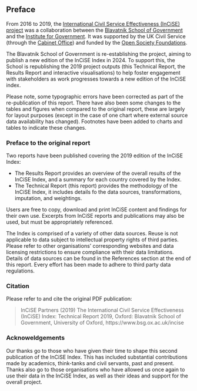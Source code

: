 
## Preface {.unnumbered}

From 2016 to 2019, the
[International Civil Service Effectiveness (InCiSE) project](https://www.bsg.ox.ac.uk/incise)
was a collaboration between the
[Blavatnik School of Government](https://www.bsg.ox.ac.uk) and the
[Institute for Government](http://instituteforgovernment.org.uk).
It was supported by the UK Civil Service (through the
[Cabinet Office](https://www.gov.uk/cabinetoffice)) and funded by the
[Open Society Foundations](https://www.opensocietyfoundations.org).

The Blavatnik School of Government is re-establishing the project, aiming to
publish a new edition of the InCiSE Index in 2024. To support this, the School
is republishing the 2019 project outputs (this Technical Report, the Results
Report and interactive visualisations) to help foster engagement with
stakeholders as work progresses towards a new edition of the InCiSE index.

Please note, some typographic errors have been corrected as part of the
re-publication of this report. There have also been some changes to the tables
and figures when compared to the original report, these are largely for layout
purposes (except in the case of one chart where external source data
availability has changed). Footnotes have been added to charts and tables to
indicate these changes.

### Preface to the original report

Two reports have been published covering the 2019 edition of the InCiSE Index:

* The Results Report provides an overview of the overall results of the InCiSE
  Index, and a summary for each country covered by the Index.
* The Technical Report (this report) provides the methodology of the InCiSE
  Index, it includes details fo the data sources, transformations, imputation,
  and weightings.

Users are free to copy, download and print InCiSE content and findings for
their own use. Excerpts from InCiSE reports and publications may also be used,
but must be appropriately referenced.

The Index is comprised of a variety of other data sources. Reuse is not
applicable to data subject to intellectual property rights of third parties.
Please refer to other organisations’ corresponding websites and data licensing
restrictions to ensure compliance with their data limitations. Details of data
sources can be found in the References section at the end of this report.
Every effort has been made to adhere to third party data regulations.

### Citation

Please refer to and cite the original PDF publication:

> InCiSE Partners (2019) The International Civil Service Effectiveness (InCiSE)
> Index: Technical Report 2019, Oxford: Blavatnik School of Government,
> University of Oxford, https://www.bsg.ox.ac.uk/incise

### Acknoweldgements

Our thanks go to those who have given their time to shape this second
publication of the InCiSE Index. This has included substantial contributions
made by academics, think-tanks and civil servants, past and present. Thanks
also go to those organisations who have allowed us once again to use their data
in the InCiSE Index, as well as their ideas and support for the overall project.
